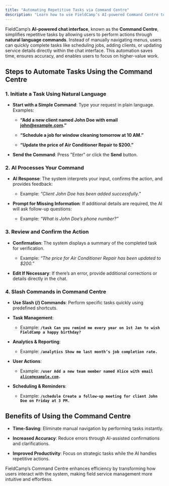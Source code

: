 ```yaml
---
title: "Automating Repetitive Tasks via Command Centre"
description: "Learn how to use FieldCamp’s AI-powered Command Centre to automate repetitive tasks with natural language commands. "
---
```


FieldCamp’s **AI-powered chat interface**, known as the **Command Centre**, simplifies repetitive tasks by allowing users to perform actions through **natural language commands**. Instead of manually navigating menus, users can quickly complete tasks like scheduling jobs, adding clients, or updating service details directly within the chat interface. This automation saves time, ensures accuracy, and enables users to focus on higher-value work.

## Steps to Automate Tasks Using the Command Centre

### 1. Initiate a Task Using Natural Language

* **Start with a Simple Command**: Type your request in plain language. Examples:

  * **“Add a new client named John Doe with email** [**john@example.com**]()**.”**

  * **“Schedule a job for window cleaning tomorrow at 10 AM.”**

  * **“Update the price of Air Conditioner Repair to $200.”**

* **Send the Command**: Press "Enter" or click the **Send** button.

### 2. AI Processes Your Command

* **AI Response**: The system interprets your input, confirms the action, and provides feedback:

  * Example: *“Client John Doe has been added successfully.”*

* **Prompt for Missing Information**: If additional details are required, the AI will ask follow-up questions:

  * Example: *“What is John Doe’s phone number?”*

### 3. Review and Confirm the Action

* **Confirmation**: The system displays a summary of the completed task for verification.

  * Example: *“The price for Air Conditioner Repair has been updated to $200.”*

* **Edit If Necessary**: If there’s an error, provide additional corrections or details directly in the chat.

### 4. Slash Commands in Command Centre

* **Use Slash (/) Commands**: Perform specific tasks quickly using predefined shortcuts.

* **Task Management**:

  * Example: **`/task Can you remind me every year on 1st Jan to wish FieldCamp a happy birthday?`**

* **Analytics & Reporting**:

  * Example: **`/analytics Show me last month’s job completion rate.`**

* **User Actions**:

  * Example: **`/user Add a new team member named Alice with email `**[**`alice@example.com`**](mailto:alice@example.com)**`.`**

* **Scheduling & Reminders**:

  * Example: **`/schedule Create a follow-up meeting for client John Doe on Friday at 3 PM.`**

## Benefits of Using the Command Centre

* **Time-Saving**: Eliminate manual navigation by performing tasks instantly.

* **Increased Accuracy**: Reduce errors through AI-assisted confirmations and clarifications.

* **Improved Productivity**: Focus on strategic tasks while the AI handles repetitive actions.

FieldCamp’s Command Centre enhances efficiency by transforming how users interact with the system, making field service management more intuitive and effortless.